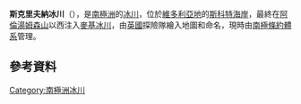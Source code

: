 {{coord|76|57|S|161|37|E|display=title}}

'''斯克里夫納冰川'''（{{lang-en|Scrivener Glacier}}），是[[南極洲|南極洲]]的[[冰川|冰川]]，位於[[維多利亞地|維多利亞地]]的[[斯科特海岸|斯科特海岸]]，最終在[[阿倫湯姆森山|阿倫湯姆森山]]以西注入[[麥基冰川|麥基冰川]]，由[[英國|英國]]探險隊繪入地圖和命名，現時由[[南極條約體系|南極條約體系]]管理。

==參考資料==
{{usgs-gazetteer}}

{{DEFAULTSORT:Scrivener Glacier}}
[[Category:南極洲冰川|Category:南極洲冰川]]


{{ScottCoast-geo-stub}}